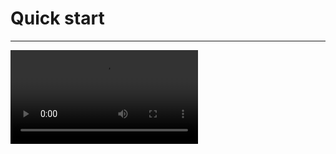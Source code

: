 # Quick start

- - -

<Video src="https://www.youtube.com/embed/yI4TjD9WMGI"/>

## Integrate the SDK

1. **Add ZegoUIKitPrebuiltVideoConference as dependencies**

    Run the following code in your project root directory: 

    ```shell
    flutter pub add zego_uikit_prebuilt_video_conference
    ```

2. **Import the SDK**

    Now in your Dart code, import the prebuilt Video Conference Kit SDK.

    ```dart
    import 'package:zego_uikit_prebuilt_video_conference/zego_uikit_prebuilt_video_conference';
    ```

3. **Using the ZegoUIKitPrebuiltVideoConference in your project**

    - Go to [ZEGOCLOUD Admin Console](https://console.zegocloud.com/), get the `appID` and `appSign` of your project.
    - Specify the `userID` and `userName` for connecting the Video Conference Kit service. 
    - Create a `conferenceID` that represents the video conference you want to start. 
    
    <Note title="Note">
    
    - `userID` and `conferenceID` can only contain numbers, letters, and underlines (_). 
    - Using the same `conferenceID` will enter the same video conference.
    
    </Note>
    
    
    ```dart {13-20}
    class VideoConferencePage extends StatelessWidget {
      final String conferenceID;
    
      const VideoConferencePage({
        Key? key,
        required this.conferenceID,
      }) : super(key: key);
    
      @override
      Widget build(BuildContext context) {
        return SafeArea(
        
          child: ZegoUIKitPrebuiltVideoConference(
            appID: YourAppID, // Fill in the appID that you get from ZEGOCLOUD Admin Console.
            appSign: YourAppSign, // Fill in the appSign that you get from ZEGOCLOUD Admin Console.
            userID: 'user_id',
            userName: 'user_name',
            conferenceID: conferenceID,
            config: ZegoUIKitPrebuiltVideoConferenceConfig(),
          ),
    
        );
      }
    }
    ```

Now, you can start a video conference by navigating to this `VideoConferencePage `.


## Configure your project


<Accordion title="Android" defaultOpen="false">

1. **modify the `compileSdkVersion`**

If your project is created with Flutter 2.x.x, you will need to open the `your_project/android/app/build.gradle` file, and modify the `compileSdkVersion` to 33.


<Frame width="512" height="auto" caption="">
  <img src="https://storage.zego.im/sdk-doc/Pics/ZegoUIKit/Flutter/compileSdkVersion.png" />
</Frame>


2. **Add app permissions.**

Open the file `your_project/app/src/main/AndroidManifest.xml`, and add the following code:
   ```xml AndroidManifest.xml
   <uses-permission android:name="android.permission.ACCESS_WIFI_STATE" />
   <uses-permission android:name="android.permission.RECORD_AUDIO" />
   <uses-permission android:name="android.permission.INTERNET" />
   <uses-permission android:name="android.permission.ACCESS_NETWORK_STATE" />
   <uses-permission android:name="android.permission.CAMERA" />
   <uses-permission android:name="android.permission.BLUETOOTH" />
   <uses-permission android:name="android.permission.MODIFY_AUDIO_SETTINGS" />
   <uses-permission android:name="android.permission.WRITE_EXTERNAL_STORAGE" />
   <uses-permission android:name="android.permission.READ_PHONE_STATE" />
   <uses-permission android:name="android.permission.WAKE_LOCK" />
   ```
<Frame width="512" height="auto" caption="">
  <img src="https://storage.zego.im/sdk-doc/Pics/ZegoUIKit/Flutter/permission_android.png" />
</Frame>


3. **Prevent code obfuscation.**

To prevent obfuscation of the SDK public class names, do the following:

a. In your project's `your_project > android > app` folder, create a `proguard-rules.pro` file with the following content as shown below:

```xml proguard-rules.pro
-keep class **.zego.** { *; }
```

b. Add the following config code to the `release` part of the `your_project/android/app/build.gradle` file.

```xml build.gradle
proguardFiles getDefaultProguardFile('proguard-android.txt'), 'proguard-rules.pro'
``` 

<Frame width="512" height="auto" caption="">
  <img src="https://storage.zego.im/sdk-doc/Pics/ZegoUIKit/Flutter/android_class_confusion.png" />
</Frame>

</Accordion>


<Accordion title="iOS" defaultOpen="false">
1. Add app permissions.

@@@UIKIT_IOS_PERMISSION_CONFIG@@@
</Accordion>




## Run & Test

Now you have finished all the steps!

You can simply click the **Run** or **Debug** to run and test your App on your device.

<Frame width="512" height="auto" caption="">
  <img src="https://storage.zego.im/sdk-doc/Pics/ZegoUIKit/Flutter/run_flutter_project.jpg" />
</Frame>

## Related guide

[Custom prebuilt UI](./customize-prebuilt-features/01-overview.mdx)


## Resources

<Button primary-color="NavyBlue" target="_blank" href="https://github.com/ZEGOCLOUD/zego_uikit_prebuilt_video_conference_example_flutter">Sample Code</Button>

Click here to get the complete sample code.


<Button primary-color="NavyBlue" target="_blank" href="https://pub.dev/documentation/zego_uikit_prebuilt_video_conference/latest/zego_uikit_prebuilt_video_conference/zego_uikit_prebuilt_video_conference-library.html">API Reference</Button>

Click here for detailed explanations of all APIs.
